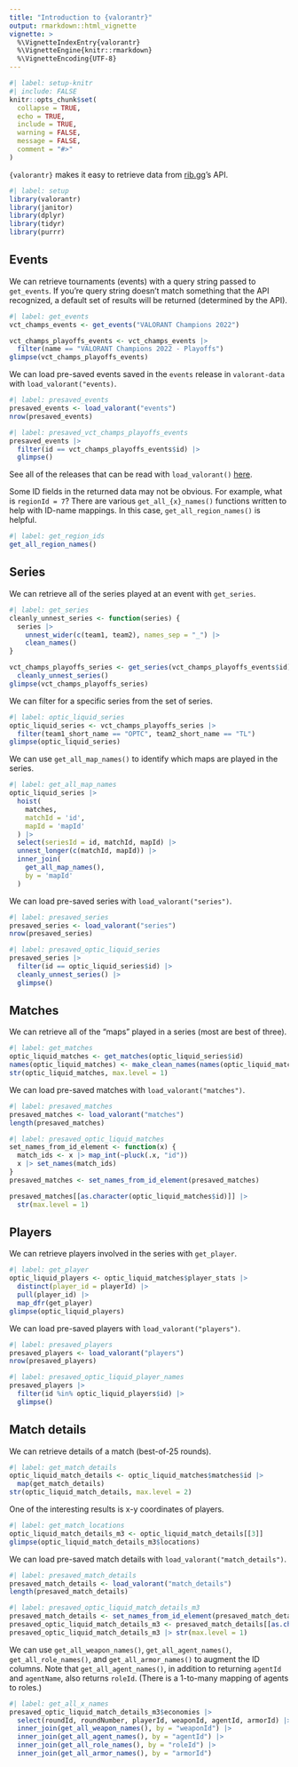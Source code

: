```yaml
---
title: "Introduction to {valorantr}"
output: rmarkdown::html_vignette
vignette: >
  %\VignetteIndexEntry{valorantr}
  %\VignetteEngine{knitr::rmarkdown}
  %\VignetteEncoding{UTF-8}
---
```


```r
#| label: setup-knitr
#| include: FALSE
knitr::opts_chunk$set(
  collapse = TRUE,
  echo = TRUE,
  include = TRUE,
  warning = FALSE,
  message = FALSE,
  comment = "#>"
)
```

`{valorantr}` makes it easy to retrieve data from [rib.gg](https://rib.gg)'s API.

```r
#| label: setup
library(valorantr)
library(janitor)
library(dplyr)
library(tidyr)
library(purrr)
```

## Events

We can retrieve tournaments (events) with a query string passed to `get_events`. If you're query string doesn't match something that the API recognized, a default set of results will be returned (determined by the API).

```r
#| label: get_events
vct_champs_events <- get_events("VALORANT Champions 2022")

vct_champs_playoffs_events <- vct_champs_events |> 
  filter(name == "VALORANT Champions 2022 - Playoffs")
glimpse(vct_champs_playoffs_events)
```

We can load pre-saved events saved in the `events` release in `valorant-data` with `load_valorant("events)`.

```r
#| label: presaved_events
presaved_events <- load_valorant("events")
nrow(presaved_events)
```

```r
#| label: presaved_vct_champs_playoffs_events
presaved_events |> 
  filter(id == vct_champs_playoffs_events$id) |> 
  glimpse()
```

See all of the releases that can be read with `load_valorant()` [here](https://github.com/tonyelhabr/valorant-data/blob/master/README.md).

Some ID fields in the returned data may not be obvious. For example, what is `regionId = 7`? There are various `get_all_{x}_names()` functions written to help with ID-name mappings. In this case, `get_all_region_names()` is helpful.

```r
#| label: get_region_ids
get_all_region_names()
```

## Series

We can retrieve all of the series played at an event with `get_series`.

```r
#| label: get_series
cleanly_unnest_series <- function(series) {
  series |> 
    unnest_wider(c(team1, team2), names_sep = "_") |> 
    clean_names()
}

vct_champs_playoffs_series <- get_series(vct_champs_playoffs_events$id) |> 
  cleanly_unnest_series()
glimpse(vct_champs_playoffs_series)
```

We can filter for a specific series from the set of series.

```r
#| label: optic_liquid_series
optic_liquid_series <- vct_champs_playoffs_series |> 
  filter(team1_short_name == "OPTC", team2_short_name == "TL")
glimpse(optic_liquid_series)
```

We can use `get_all_map_names()` to identify which maps are played in the series.

```r
#| label: get_all_map_names
optic_liquid_series |> 
  hoist(
    matches,
    matchId = 'id',
    mapId = 'mapId'
  ) |> 
  select(seriesId = id, matchId, mapId) |> 
  unnest_longer(c(matchId, mapId)) |> 
  inner_join(
    get_all_map_names(),
    by = 'mapId'
  )
```

We can load pre-saved series with `load_valorant("series")`.

```r
#| label: presaved_series
presaved_series <- load_valorant("series")
nrow(presaved_series)
```

```r
#| label: presaved_optic_liquid_series
presaved_series |> 
  filter(id == optic_liquid_series$id) |> 
  cleanly_unnest_series() |> 
  glimpse()
```

## Matches

We can retrieve all of the "maps" played in a series (most are best of three).

```r
#| label: get_matches
optic_liquid_matches <- get_matches(optic_liquid_series$id)
names(optic_liquid_matches) <- make_clean_names(names(optic_liquid_matches))
str(optic_liquid_matches, max.level = 1)
```

We can load pre-saved matches with `load_valorant("matches")`.

```r
#| label: presaved_matches
presaved_matches <- load_valorant("matches")
length(presaved_matches)
```

```r
#| label: presaved_optic_liquid_matches
set_names_from_id_element <- function(x) {
  match_ids <- x |> map_int(~pluck(.x, "id"))
  x |> set_names(match_ids)
}
presaved_matches <- set_names_from_id_element(presaved_matches)

presaved_matches[[as.character(optic_liquid_matches$id)]] |> 
  str(max.level = 1)
```

## Players

We can retrieve players involved in the series with `get_player`.

```r
#| label: get_player
optic_liquid_players <- optic_liquid_matches$player_stats |> 
  distinct(player_id = playerId) |> 
  pull(player_id) |> 
  map_dfr(get_player)
glimpse(optic_liquid_players)
```

We can load pre-saved players with `load_valorant("players")`.

```r
#| label: presaved_players
presaved_players <- load_valorant("players")
nrow(presaved_players)
```

```r
#| label: presaved_optic_liquid_player_names
presaved_players |> 
  filter(id %in% optic_liquid_players$id) |> 
  glimpse()
```

## Match details

We can retrieve details of a match (best-of-25 rounds).

```r
#| label: get_match_details
optic_liquid_match_details <- optic_liquid_matches$matches$id |> 
  map(get_match_details)
str(optic_liquid_match_details, max.level = 2)
```

One of the interesting results is x-y coordinates of players.

```r
#| label: get_match_locations
optic_liquid_match_details_m3 <- optic_liquid_match_details[[3]]
glimpse(optic_liquid_match_details_m3$locations)
```

We can load pre-saved match details with `load_valorant("match_details")`.

```r
#| label: presaved_match_details
presaved_match_details <- load_valorant("match_details")
length(presaved_match_details)
```

```r
#| label: presaved_optic_liquid_match_details_m3
presaved_match_details <- set_names_from_id_element(presaved_match_details)
presaved_optic_liquid_match_details_m3 <- presaved_match_details[[as.character(optic_liquid_match_details_m3$id)]]
presaved_optic_liquid_match_details_m3 |> str(max.level = 1)
```

We can use `get_all_weapon_names()`, `get_all_agent_names()`, `get_all_role_names()`, and `get_all_armor_names()` to augment the ID columns. Note that `get_all_agent_names()`, in addition to returning `agentId` and `agentName`, also returns `roleId`. (There is a 1-to-many mapping of agents to roles.)

```r
#| label: get_all_x_names
presaved_optic_liquid_match_details_m3$economies |> 
  select(roundId, roundNumber, playerId, weaponId, agentId, armorId) |> 
  inner_join(get_all_weapon_names(), by = "weaponId") |> 
  inner_join(get_all_agent_names(), by = "agentId") |> 
  inner_join(get_all_role_names(), by = "roleId") |> 
  inner_join(get_all_armor_names(), by = "armorId")
```
